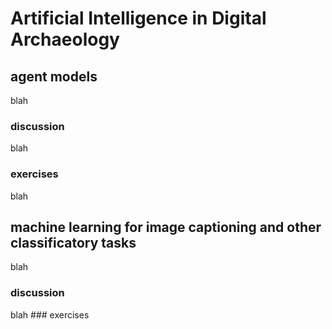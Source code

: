 # Artificial Intelligence in Digital Archaeology 

## agent models

blah

### discussion

blah

### exercises

blah 

## machine learning for image captioning and other classificatory tasks

blah

### discussion

blah
### exercises